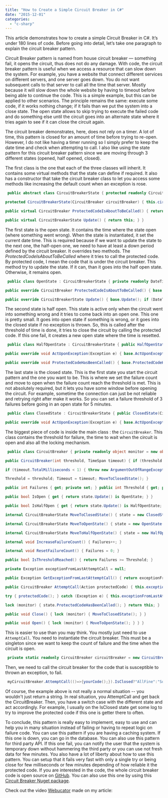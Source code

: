 ```yaml
---
title: "How to Create a Simple Circuit Breaker in C#"
date: "2015-12-01"
categories: 
  - "c-sharp"
---
```


This article demonstrates how to create a simple Circuit Breaker in C\#. It’s under 180 lines of code. Before going into detail, let’s take one paragraph to explain the circuit breaker pattern.

Circuit Breaker pattern is named from house circuit breaker — something fail, it opens the circuit, thus does not do any damage. With code, the circuit breaker pattern is useful when we access a resource that can slow down the system. For example, you have a website that connect different services on different servers, and one server goes down. You do not want subsequent calls to that server to call all the time that server. Mostly because it will slow down the whole website by having to timeout before being able to continue the code. This is a simple example, but this can be applied to other scenarios. The principle remains the same: execute some code, if it works nothing change; if it fails than we put the system into a close state. The open state allows to skip trying to execute the failed code and do something else until the circuit goes into an alternate state where it tries again to see if it can close the circuit again.

The circuit breaker demonstrates, here, does not rely on a timer. A lot of time, this pattern is closed for an amount of time before trying to re-open. However, I do not like having a timer running so I simply prefer to keep the date time and check when attempting to call. I also like using the state pattern for this circuit breaker pattern since we are moving through 3 different states (opened, half opened, closed).

The first class is the one that each of the three classes will inherit. It contains some virtual methods that the state can define if required. It also has a constructor that take the circuit breaker class to let you access some methods like increasing the default count when an exception is rose.


```csharp
 public abstract class CircuitBreakerState { protected readonly CircuitBreaker circuitBreaker;

protected CircuitBreakerState(CircuitBreaker circuitBreaker) { this.circuitBreaker = circuitBreaker; }

public virtual CircuitBreaker ProtectedCodeIsAboutToBeCalled() { return this.circuitBreaker; } public virtual void ProtectedCodeHasBeenCalled() { } public virtual void ActUponException(Exception e) { circuitBreaker.IncreaseFailureCount(); }

public virtual CircuitBreakerState Update() { return this; } } 
```

The first state is the open state. It contains the time where the state open (where something went wrong). When the state is instantiated, it set the current date time. This is required because if we want to update the state to the next one, the half-open one, we need to have at least a down period defined by the circuit breaker. It overrides two methods. The _ProtectedCodeIsAboutToBeCalled_ where it tries to call the protected code. By protected code, I mean the code that is under the circuit breaker. This method try to update the state. If it can, than it goes into the half open state. Otherwise, it remains open.


```csharp
 public class OpenState : CircuitBreakerState { private readonly DateTime openDateTime; public OpenState(CircuitBreaker circuitBreaker) : base(circuitBreaker) { openDateTime = DateTime.UtcNow; }

public override CircuitBreaker ProtectedCodeIsAboutToBeCalled() { base.ProtectedCodeIsAboutToBeCalled(); this.Update(); return base.circuitBreaker; }

public override CircuitBreakerState Update() { base.Update(); if (DateTime.UtcNow >= openDateTime + base.circuitBreaker.Timeout) { return circuitBreaker.MoveToHalfOpenState(); } return this; } } 
```

The second state is half open. This state is active only when the circuit went into something wrong and it tries to come back into an open one. This one is pretty small. It goes into open state if something is wrong, or it goes into the closed state if no exception is thrown. So, this is called after the threshold of time is done, it tries to close the circuit by calling the protected code. If this one fail, it creates a new open state where the time is resetted.


```csharp
 public class HalfOpenState : CircuitBreakerState { public HalfOpenState(CircuitBreaker circuitBreaker) : base(circuitBreaker) { }

public override void ActUponException(Exception e) { base.ActUponException(e); circuitBreaker.MoveToOpenState(); }

public override void ProtectedCodeHasBeenCalled() { base.ProtectedCodeHasBeenCalled(); circuitBreaker.MoveToClosedState(); } } 
```

The last state is the closed state. This is the first state you start the circuit pattern and the one you want to be. This is where we set the failure count and move to open when the failure count reach the threshold is met. This is not absolutely required, but it lets you have some window before opening the circuit. For example, sometime the connection can just be not reliable and retrying right after make it works. So you can set a failure threshold of 3 failures before going in an open state for 5 minutes.


```csharp
 public class ClosedState : CircuitBreakerState { public ClosedState(CircuitBreaker circuitBreaker) : base(circuitBreaker) { circuitBreaker.ResetFailureCount(); }

public override void ActUponException(Exception e) { base.ActUponException(e); if (circuitBreaker.IsThresholdReached()) { circuitBreaker.MoveToOpenState(); } } } 
```

The biggest piece of code is inside the main class : the `CircuitBreaker`. This class contains the threshold for failure, the time to wait when the circuit is open and also all the locking mechanism.


```csharp
 public class CircuitBreaker { private readonly object monitor = new object(); private CircuitBreakerState state;

public CircuitBreaker(int threshold, TimeSpan timeout) { if (threshold < 1) { throw new ArgumentOutOfRangeException("threshold", "Threshold should be greater than 0"); }

if (timeout.TotalMilliseconds < 1) { throw new ArgumentOutOfRangeException("timeout", "Timeout should be greater than 0"); }

Threshold = threshold; Timeout = timeout; MoveToClosedState(); }

public int Failures { get; private set; } public int Threshold { get; private set; } public TimeSpan Timeout { get; private set; } public bool IsClosed { get { return state.Update() is ClosedState; } }

public bool IsOpen { get { return state.Update() is OpenState; } }

public bool IsHalfOpen { get { return state.Update() is HalfOpenState; } }

internal CircuitBreakerState MoveToClosedState() { state = new ClosedState(this); return state; }

internal CircuitBreakerState MoveToOpenState() { state = new OpenState(this); return state; }

internal CircuitBreakerState MoveToHalfOpenState() { state = new HalfOpenState(this); return state; }

internal void IncreaseFailureCount() { Failures++; }

internal void ResetFailureCount() { Failures = 0; }

public bool IsThresholdReached() { return Failures >= Threshold; }

private Exception exceptionFromLastAttemptCall = null;

public Exception GetExceptionFromLastAttemptCall() { return exceptionFromLastAttemptCall; }

public CircuitBreaker AttemptCall(Action protectedCode) { this.exceptionFromLastAttemptCall = null; lock(monitor) { state.ProtectedCodeIsAboutToBeCalled(); if (state is OpenState) { return this; // Stop execution of this method } }

try { protectedCode(); } catch (Exception e) { this.exceptionFromLastAttemptCall = e; lock(monitor) { state.ActUponException(e); } return this; // Stop execution of this method }

lock (monitor) { state.ProtectedCodeHasBeenCalled(); } return this; }

public void Close() { lock (monitor) { MoveToClosedState(); } }

public void Open() { lock (monitor) { MoveToOpenState(); } } } 
```

This is easier to use than you may think. You mostly just need to use `AttemptCall`. You need to instantiate the circuit breaker. This must be a singleton since we want to keep the count of failure and the time when the circuit is open.


```csharp
 private static readonly CircuitBreaker circuitBreaker = new CircuitBreaker(3, TimeSpan.FromMinutes(15)); 
```

Then, we need to call the circuit breaker for the code that is susceptible to thrown an exception, to fail.

```csharp
 myCircuitBreaker.AttemptCall(()=>{yourCode();}).IsClosed?"AllFine":"Something wrong"; 
```

Of course, the example above is not really a normal situation -- you wouldn't just return a string. In real situation, you AttemptCall and get back the CircuitBreaker. Then, you have a switch case with the different state and act accordingly. For example, I usually on the IsClosed state get some log to try to improve the protected code if this one is getter there to often.

To conclude, this pattern is really easy to implement, easy to use and can help you in many situation instead of failing or having to repeat logic on failure code. You can use this pattern if you are having a caching system. If this one is down, you can go in the database. You can also use this pattern for third party API. If this one fail, you can notify the user that the system is temporary down without hammering the third party or you can use not fresh data for few minutes. You also have a lot of liberty about how to use this pattern. You can setup that it fails very fast with only a single try or being close for few milliseconds or few minutes depending of how reliable it the protected code. If you are interested in the code, the whole circuit breaker code is open source on [GitHub](https://github.com/MrDesjardins/DotNetCircuitBreaker). You can also use this one by using this [Circuit Breaker Nuget package](https://www.nuget.org/packages/DotNetCircuitBreaker/).

Check out the video [Webucator](https://www.webucator.com/microsoft-training/csharp.cfm) made on my article: 

<YouTube youTubeId="BEznxN6MJIk" />